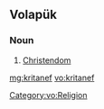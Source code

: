 ==Volapük==

===Noun===
{{head|vo|noun}}

# [[Christendom]]

[[Category:vo:Religion]]

[[mg:kritanef]]
[[vo:kritanef]]